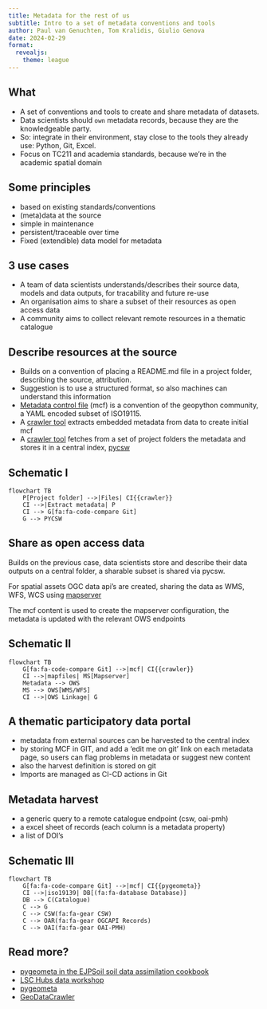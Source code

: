 ```yaml
---
title: Metadata for the rest of us
subtitle: Intro to a set of metadata conventions and tools
author: Paul van Genuchten, Tom Kralidis, Giulio Genova
date: 2024-02-29
format:
  revealjs: 
    theme: league
---
```


## What 

- A set of conventions and tools to create and share metadata of datasets.
- Data scientists should `own` metadata records, because they are the knowledgeable party.
- So: integrate in their environment, stay close to the tools they already use: Python, Git, Excel.
- Focus on TC211 and academia standards, because we're in the academic spatial domain

## Some principles

- based on existing standards/conventions 
- (meta)data at the source
- simple in maintenance
- persistent/traceable over time
- Fixed (extendible) data model for metadata 

## 3 use cases

- A team of data scientists understands/describes their source data, models and data outputs, for tracability and future re-use 
- An organisation aims to share a subset of their resources as open access data
- A community aims to collect relevant remote resources in a thematic catalogue

## Describe resources at the source

- Builds on a convention of placing a README.md file in a project folder, describing the source, attribution. 
- Suggestion is to use a structured format, so also machines can understand this information
- [Metadata control file](https://geopython.github.io/pygeometa/reference/mcf/) (mcf) is a convention of the geopython community, a YAML encoded subset of ISO19115.
- A [crawler tool](https://pypi.org/project/geodatacrawler/)
extracts embedded metadata from data to create initial mcf
- A [crawler tool](https://pypi.org/project/geodatacrawler/) fetches from a set of project folders the metadata and stores it in a central index, [pycsw](https://pycsw.org)

## Schematic I

```mermaid
flowchart TB
    P[Project folder] -->|Files| CI{{crawler}}
    CI -->|Extract metadata| P
    CI --> G[fa:fa-code-compare Git] 
    G --> PYCSW
```

## Share as open access data

Builds on the previous case, data scientists store and describe their data outputs on a central folder, a sharable subset is shared via pycsw.

For spatial assets OGC data api's are created, sharing the data as WMS, WFS, WCS using [mapserver](https://mapserver.org)

The mcf content is used to create the mapserver configuration, the metadata is updated with the relevant OWS endpoints


## Schematic II

```mermaid
flowchart TB
    G[fa:fa-code-compare Git] -->|mcf| CI{{crawler}} 
    CI -->|mapfiles| MS[Mapserver]
    Metadata --> OWS
    MS --> OWS[WMS/WFS]
    CI -->|OWS Linkage| G
```

## A thematic participatory data portal

- metadata from external sources can be harvested to the central index 
- by storing MCF in GIT, and add a 'edit me on git' link on each metadata page, so users can flag problems in metadata or suggest new content
- also the harvest definition is stored on git
- Imports are managed as CI-CD actions in Git

## Metadata harvest

- a generic query to a remote catalogue endpoint (csw, oai-pmh)
- a excel sheet of records (each column is a metadata property)
- a list of DOI's

## Schematic III

```mermaid
flowchart TB
    G[fa:fa-code-compare Git] -->|mcf| CI{{pygeometa}} 
    CI -->|iso19139| DB[(fa:fa-database Database)]
    DB --> C(Catalogue)
    C --> G
    C --> CSW(fa:fa-gear CSW)
    C --> OAR(fa:fa-gear OGCAPI Records)
    C --> OAI(fa:fa-gear OAI-PMH)
```

## Read more?

- [pygeometa in the EJPSoil soil data assimilation cookbook](https://ejpsoil.github.io/soildata-assimilation-guidance/cookbook/pygeometa.html)
- [LSC Hubs data workshop](https://lsc-hubs.github.io/hub-core/docs/developer/tutorial-data-management/)
- [pygeometa](https://geopython.github.io/pygeometa)
- [GeoDataCrawler](https://pypi.org/project/geodatacrawler)